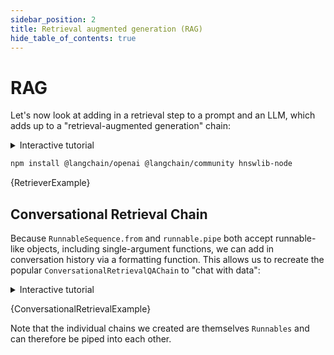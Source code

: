 ```yaml
---
sidebar_position: 2
title: Retrieval augmented generation (RAG)
hide_table_of_contents: true
---
```


# RAG

Let's now look at adding in a retrieval step to a prompt and an LLM, which adds up to a "retrieval-augmented generation" chain:

<details>
  <summary>Interactive tutorial</summary>
  The screencast below interactively walks through an example. You can update and
  run the code as it's being written in the video!
  <iframe
    src="https://scrimba.com/scrim/co0e040d09941b4000244db46?embed=langchain,mini-header"
    width="100%"
    height="600px"
  ></iframe>
</details>



<IntegrationInstallTooltip></IntegrationInstallTooltip>

```bash npm2yarn
npm install @langchain/openai @langchain/community hnswlib-node
```

<CodeBlock language="typescript">{RetrieverExample}</CodeBlock>

## Conversational Retrieval Chain

Because `RunnableSequence.from` and `runnable.pipe` both accept runnable-like objects, including single-argument functions, we can add in conversation history via a formatting function.
This allows us to recreate the popular `ConversationalRetrievalQAChain` to "chat with data":

<details>
  <summary>Interactive tutorial</summary>
  The screencast below interactively walks through an example. You can update and
  run the code as it's being written in the video!
  <iframe
    src="https://scrimba.com/scrim/co3ed4a9eb4c6c6d0361a507c?embed=langchain,mini-header"
    width="100%"
    height="600px"
  ></iframe>
</details>


<CodeBlock language="typescript">{ConversationalRetrievalExample}</CodeBlock>

Note that the individual chains we created are themselves `Runnables` and can therefore be piped into each other.
